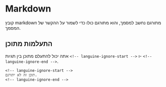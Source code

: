 # Markdown

קובץ markdown מתורגם נחשב למסמך, והוא מתורגם כולו כדי לשמור על ההקשר של המסמך.

## התעלמות מתוכן

אתה יכול להתעלם מתוכן בין תגיות `<!-- languine-ignore-start -->` ו- `<!-- languine-ignore-end -->`.

```mdx
<!-- languine-ignore-start -->
תוכן זה לא יתורגם.
<!-- languine-ignore-end -->
``` 